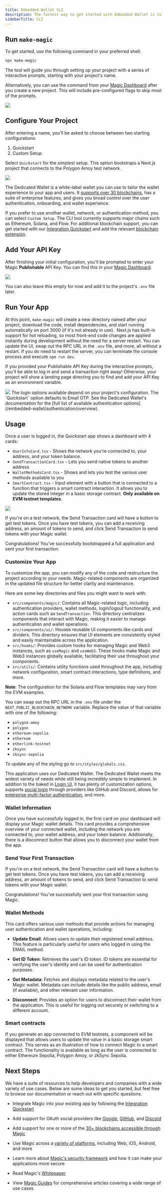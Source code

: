 ```yaml
---
title: Embedded Wallet CLI
description: The fastest way to get started with Embedded Wallet is to bootstrap your project using `make-magic`, an easy-to-use CLI tool that generates a fully working Next.js application with Magic built in.
sidebarTitle: CLI
---
```


## Run `make-magic`

To get started, use the following command in your preferred shell:

```bash Bash
npx make-magic
```

The tool will guide you through setting up your project with a series of interactive prompts, starting with your project's name.

Alternatively, you can use the command from your [Magic Dashboard](https://dashboard.magic.link/) after you create a new project. This will include pre-configured flags to skip most of the prompts.

<Frame>
  <img src="/images/Quick-start-highlight.webp" />
</Frame>

## Configure Your Project

After entering a name, you’ll be asked to choose between two starting configurations:

1. Quickstart
2. Custom Setup

Select `Quickstart` for the simplest setup. This option bootstraps a Next.js project that connects to the Polygon Amoy test network.

<Frame>
  <img src="/images/terminal-make-magic-quickstart.webp" />
</Frame>

The Dedicated Wallet is a white-label wallet you can use to tailor the wallet experience to your app and users. It [supports over 30 blockchains](/embedded-wallet/blockchains/overview), has a suite of enterprise features, and gives you broad control over the user authentication, onboarding, and wallet experience.

If you prefer to use another wallet, network, or authentication method, you can select `Custom Setup`. The CLI tool currently supports major chains such as Ethereum, Solana, and Flow. For additional blockchain support, you can get started with our [Integration Quickstart](/embedded-wallet/quickstart/overview) and add the relevant [blockchain extension](/embedded-wallet/blockchains/overview).

## Add Your API Key

After finishing your initial configuration, you'll be prompted to enter your Magic **Publishable** API Key. You can find this in your [Magic Dashboard](https://dashboard.magic.link/).

<Frame>
  <img src="/images/Dashboard_API_key_v2.webp" />
</Frame>

You can also leave this empty for now and add it to the project's `.env` file later.

## Run Your App

At this point, `make-magic` will create a new directory named after your project, download the code, install dependencies, and start running automatically on port 3000 (if it's not already in use). ⁠ ⁠Next.js has built-in support for hot reloading, so most front-end code changes are applied instantly during development without the need for a server restart. You can update the UI, swap out the RPC URL in the `.env` file, and more, all without a restart. If you do need to restart the server, you can terminate the console process and execute `npm run dev`.

If you provided your Publishable API Key during the interactive prompts, you'll be able to log in and send a transaction right away! Otherwise, your project will show a landing page directing you to find and add your API Key as an environment variable.

<Frame>
  <img src="/images/otp-login-v3.webp" />
</Frame>
The login options available depend on your project's configuration. The `Quickstart`
option defaults to Email OTP. See the Dedicated Wallet's documentation for the [full
list of available authentication options](/embedded-wallet/authentication/overview).

## Usage

Once a user is logged in, the Quickstart app shows a dashboard with 4 cards:

- `UserInfoCard.tsx` \- Shows the network you're connected to, your address, and your token balance.
- `SendTransactionCard.tsx` \- Lets you send native tokens to another address
- `WalletMethodsCard.tsx` \- Shows and lets you test the various user methods available to you
- `SmartContract.tsx` \- Input element with a button that is connected to a function that triggers a smart contract interaction. It allows you to update the stored integer in a basic storage contract. **Only available on EVM testnet templates**.

<Frame>
  <img src="/images/cli-template-logged-in.webp" />
</Frame>

⁠⁠If you're on a test network, the Send Transaction card will have a button to get test tokens. Once you have test tokens, you can add a receiving address, an amount of tokens to send, and click Send Transaction to send tokens with your Magic wallet.

Congratulations! You've successfully bootstrapped a full application and sent your first transaction.

### Customize Your App

To customize the app, you can modify any of the code and restructure the project according to your needs. Magic-related components are organized in the updated file structure for better clarity and maintenance.

Here are some key directories and files you might want to work with:

- `src/components/magic/`: Contains all Magic-related logic, including authentication providers, wallet methods, login/logout functionality, and action cards such as `SendTransaction`. This directory centralizes components that interact with Magic, making it easier to manage authentication and wallet operations.
- `src/components/ui/`: Houses reusable UI components like cards and dividers. This directory ensures that UI elements are consistently styled and easily maintainable across the application.
- `src/hooks/`: Provides custom hooks for managing Magic and Web3 instances, such as `useMagic` and `useWeb3`. These hooks make Magic and Web3 instances globally available, facilitating their use throughout your components.
- `src/utils/`: Contains utility functions used throughout the app, including network configuration, smart contract interactions, type definitions, and more.

**Note**: The configuration for the Solana and Flow templates may vary from the EVM examples.

You can swap out the RPC URL in the `.env` file under the `NEXT_PUBLIC_BLOCKCHAIN_NETWORK` variable. Replace the value of that variable with one of the following:

- `polygon-amoy`
- `polygon`
- `ethereum-sepolia`
- `ethereum`
- `etherlink-testnet`
- `zksync`
- `zksync-sepolia`

To update any of the styling go to `src/styles/globals.css`.

This application uses our Dedicated Wallet. The Dedicated Wallet meets the widest variety of needs while still being incredibly simple to implement. In addition to the baked in [Login UI](/embedded-wallet/authentication/customization/login-ui), it has plenty of customization options, supports [social login](/embedded-wallet/authentication/login/oauth/oauth-implementation) through providers like GitHub and Discord, allows for [enterprise multi-factor authentication](/embedded-wallet/authentication/features/advanced-mfa), and more.

### Wallet Information

Once you have successfully logged in, the first card on your dashboard will display your Magic wallet details. This card provides a comprehensive overview of your connected wallet, including the network you are connected to, your wallet address, and your token balance. Additionally, there is a disconnect button that allows you to disconnect your wallet from the app.

### Send Your First Transaction

⁠⁠If you're on a test network, the Send Transaction card will have a button to get test tokens. Once you have test tokens, you can add a receiving address, an amount of tokens to send, and click Send Transaction to send tokens with your Magic wallet.

Congratulations! You've successfully sent your first transaction using Magic.

### Wallet Methods

This card offers various user methods that provide actions for managing user authentication and wallet operations, including:

- **Update Email**: Allows users to update their registered email address. This feature is particularly useful for users who logged in using the EMAIL method.

- **Get ID Token**: Retrieves the user's ID token. ID tokens are essential for verifying the user's identity and can be used for authentication purposes.

- **Get Metadata**: Fetches and displays metadata related to the user's Magic wallet. Metadata can include details like the public address, email (if available), and other relevant user information.

- **Disconnect**: Provides an option for users to disconnect their wallet from the application. This is useful for logging out securely or switching to a different account.

### Smart contracts

If you generate an app connected to EVM testnets, a component will be displayed that allows users to update the value in a basic storage smart contract. This serves as an illustration of how to connect Magic to a smart contract. The functionality is available as long as the user is connected to either Ethereum Sepolia, Polygon Amoy, or zkSync Sepolia.

## Next Steps

We have a suite of resources to help developers and companies with a wide variety of use cases. Below are some ideas to get you started, but feel free to browse our documentation or reach out with specific questions.

- Integrate Magic into your existing app by following the [Integration Quickstart](/embedded-wallet/quickstart/integration)

- Add support for OAuth social providers like [Google](/embedded-wallet/authentication/login/oauth/social-providers/google), [GitHub](/embedded-wallet/authentication/login/oauth/social-providers/github), and [Discord](/embedded-wallet/authentication/login/oauth/social-providers/discord)

- Add support for one or more of the [30+ blockchains accessible through Magic](/embedded-wallet/blockchains/overview)

- Use Magic across a [variety of platforms](/embedded-wallet/api/overview), including Web, iOS, Android, and more

- Learn more about [Magic's security framework](/home/security/product-security) and how it can make your applications more secure

- Read Magic's [Whitepaper](https://magic-whitepaper-key-based-authentication-system.s3.us-west-2.amazonaws.com/Magic+Whitepaper.pdf)

- View [Magic Guides](https://magic.link/guides) for comprehensive articles covering a wide range of use cases
